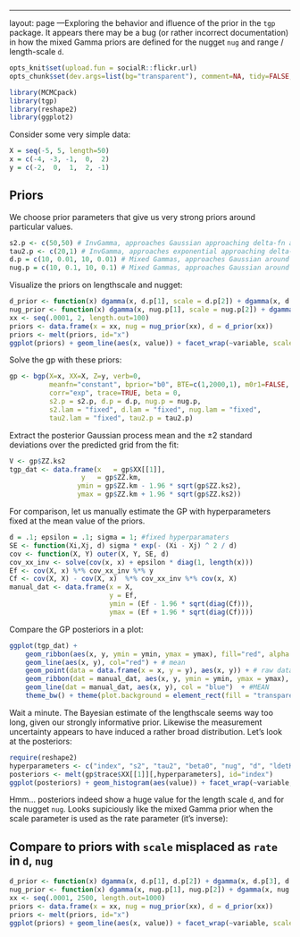 ---
layout: page
---Exploring the behavior and ifluence of the prior in the `tgp` package.  It appears there may be a bug (or rather incorrect documentation) in how the mixed Gamma priors are defined for the nugget `nug` and range / length-scale `d`.  




```r
opts_knit$set(upload.fun = socialR::flickr.url)
opts_chunk$set(dev.args=list(bg="transparent"), comment=NA, tidy=FALSE, message=FALSE)
```

```r
library(MCMCpack)
library(tgp)
library(reshape2)
library(ggplot2)
```



Consider some very simple data:

```r
X = seq(-5, 5, length=50)
x = c(-4, -3, -1,  0,  2)
y = c(-2,  0,  1,  2, -1)
```


## Priors

We choose prior parameters that give us very strong priors around particular values.  

```r
s2.p <- c(50,50) # InvGamma, approaches Gaussian approaching delta-fn around 1
tau2.p <- c(20,1) # InvGamma, approaches exponential approaching delta-fn around 0
d.p = c(10, 0.01, 10, 0.01) # Mixed Gammas, approaches Gaussian around 0.1, with var .001
nug.p = c(10, 0.1, 10, 0.1) # Mixed Gammas, approaches Gaussian around 1, with var .1
```

Visualize the priors on lengthscale and nugget:

```r
d_prior <- function(x) dgamma(x, d.p[1], scale = d.p[2]) + dgamma(x, d.p[3], scale = d.p[4])
nug_prior <- function(x) dgamma(x, nug.p[1], scale = nug.p[2]) + dgamma(x, nug.p[3], scale = nug.p[4])
xx <- seq(.0001, 2, length.out=100)
priors <- data.frame(x = xx, nug = nug_prior(xx), d = d_prior(xx))
priors <- melt(priors, id="x")
ggplot(priors) + geom_line(aes(x, value)) + facet_wrap(~variable, scale="free")
```


Solve the gp with these priors:

```r
gp <- bgp(X=x, XX=X, Z=y, verb=0,
          meanfn="constant", bprior="b0", BTE=c(1,2000,1), m0r1=FALSE, 
          corr="exp", trace=TRUE, beta = 0,
          s2.p = s2.p, d.p = d.p, nug.p = nug.p,
          s2.lam = "fixed", d.lam = "fixed", nug.lam = "fixed", 
          tau2.lam = "fixed", tau2.p = tau2.p)
```



Extract the posterior Gaussian process mean and the $\pm 2$ standard deviations over the predicted grid from the fit:

```r
V <- gp$ZZ.ks2
tgp_dat <- data.frame(x   = gp$XX[[1]], 
                  y   = gp$ZZ.km, 
                 ymin = gp$ZZ.km - 1.96 * sqrt(gp$ZZ.ks2), 
                 ymax = gp$ZZ.km + 1.96 * sqrt(gp$ZZ.ks2))
```


For comparison, let us manually estimate the GP with hyperparameters fixed at the mean value of the priors.  


```r
d = .1; epsilon = .1; sigma = 1; #fixed hyperparamaters
SE <- function(Xi,Xj, d) sigma * exp(- (Xi - Xj) ^ 2 / d)
cov <- function(X, Y) outer(X, Y, SE, d) 
cov_xx_inv <- solve(cov(x, x) + epsilon * diag(1, length(x)))
Ef <- cov(X, x) %*% cov_xx_inv %*% y
Cf <- cov(X, X) - cov(X, x)  %*% cov_xx_inv %*% cov(x, X)
manual_dat <- data.frame(x = X, 
                         y = Ef, 
                         ymin = (Ef - 1.96 * sqrt(diag(Cf))), 
                         ymax = (Ef + 1.96 * sqrt(diag(Cf))))
```


Compare the GP posteriors in a plot:

```r
ggplot(tgp_dat) +
    geom_ribbon(aes(x, y, ymin = ymin, ymax = ymax), fill="red", alpha = .1) + # Var
    geom_line(aes(x, y), col="red") + # mean
    geom_point(data = data.frame(x = x, y = y), aes(x, y)) + # raw data
    geom_ribbon(dat = manual_dat, aes(x, y, ymin = ymin, ymax = ymax), fill = "blue", alpha = .1) + # Var
    geom_line(dat = manual_dat, aes(x, y), col = "blue")  + #MEAN    
    theme_bw() + theme(plot.background = element_rect(fill = "transparent",colour = NA))
```


Wait a minute. The Bayesian estimate of the lengthscale seems way too long, given our strongly informative prior. Likewise the measurement uncertainty appears to have induced a rather broad distribution.  Let's look at the posteriors:


```r
require(reshape2)
hyperparameters <- c("index", "s2", "tau2", "beta0", "nug", "d", "ldetK")
posteriors <- melt(gp$trace$XX[[1]][,hyperparameters], id="index")
ggplot(posteriors) + geom_histogram(aes(value)) + facet_wrap(~variable, scales="free")

```

Hmm... posteriors indeed show a huge value for the length scale `d`, and for the nugget `nug`.  Looks supiciously like the mixed Gamma prior when the scale parameter is used as the rate parameter (it's inverse):

## Compare to priors with `scale` misplaced as `rate` in `d`, `nug`

```r
d_prior <- function(x) dgamma(x, d.p[1], d.p[2]) + dgamma(x, d.p[3], d.p[4])
nug_prior <- function(x) dgamma(x, nug.p[1], nug.p[2]) + dgamma(x, nug.p[3], nug.p[4])
xx <- seq(.0001, 2500, length.out=1000)
priors <- data.frame(x = xx, nug = nug_prior(xx), d = d_prior(xx))
priors <- melt(priors, id="x")
ggplot(priors) + geom_line(aes(x, value)) + facet_wrap(~variable, scale="free")
```











